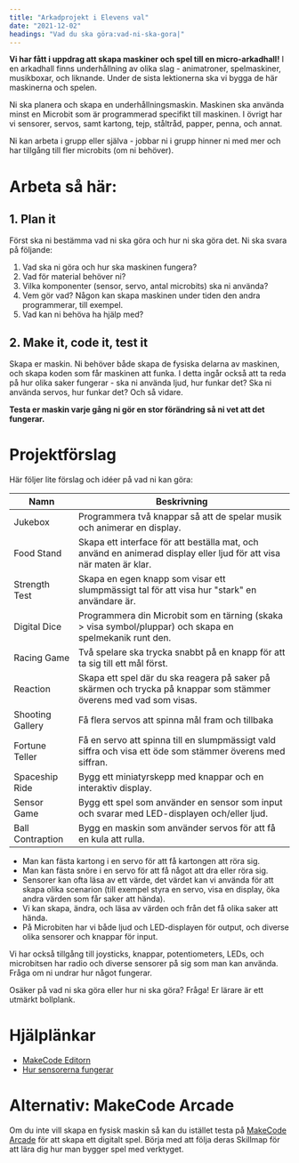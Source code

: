 ```yaml
---
title: "Arkadprojekt i Elevens val"
date: "2021-12-02"
headings: "Vad du ska göra:vad-ni-ska-gora|"
---
```


**Vi har fått i uppdrag att skapa maskiner och spel till en micro-arkadhall!** I en arkadhall finns underhållning av olika slag - animatroner, spelmaskiner, musikboxar, och liknande. Under de sista lektionerna ska vi bygga de här maskinerna och spelen.

Ni ska planera och skapa en underhållningsmaskin. Maskinen ska använda minst en Microbit som är programmerad specifikt till maskinen. I övrigt har vi sensorer, servos, samt kartong, tejp, ståltråd, papper, penna, och annat.

Ni kan arbeta i grupp eller själva - jobbar ni i grupp hinner ni med mer och har tillgång till fler microbits (om ni behöver).

# Arbeta så här:

## 1. Plan it
Först ska ni bestämma vad ni ska göra och hur ni ska göra det. Ni ska svara på följande:

1. Vad ska ni göra och hur ska maskinen fungera?
2. Vad för material behöver ni?
3. Vilka komponenter (sensor, servo, antal microbits) ska ni använda?
4. Vem gör vad? Någon kan skapa maskinen under tiden den andra programmerar, till exempel.
5. Vad kan ni behöva ha hjälp med?


## 2. Make it, code it, test it
Skapa er maskin. Ni behöver både skapa de fysiska delarna av maskinen, och skapa koden som får maskinen att funka.
I detta ingår också att ta reda på hur olika saker fungerar - ska ni använda ljud, hur funkar det? Ska ni använda servos, hur funkar det? Och så vidare.

**Testa er maskin varje gång ni gör en stor förändring så ni vet att det fungerar.**

<div style="page-break-before: always;"></div>

# Projektförslag

Här följer lite förslag och idéer på vad ni kan göra:

| Namn             | Beskrivning                                                                                                         |
| ---------------- | ------------------------------------------------------------------------------------------------------------------- |
| Jukebox          | Programmera två knappar så att de spelar musik och animerar en display.                                             |
| Food Stand       | Skapa ett interface för att beställa mat, och använd en animerad display eller ljud för att visa när maten är klar. |
| Strength Test    | Skapa en egen knapp som visar ett slumpmässigt tal för att visa hur "stark" en användare är.                        |
| Digital Dice     | Programmera din Microbit som en tärning (skaka > visa symbol/pluppar) och skapa en spelmekanik runt den.            |
| Racing Game      | Två spelare ska trycka snabbt på en knapp för att ta sig till ett mål först.                                        |
| Reaction         | Skapa ett spel där du ska reagera på saker på skärmen och trycka på knappar som stämmer överens med vad som visas.  |
| Shooting Gallery | Få flera servos att spinna mål fram och tillbaka                                                                    |
| Fortune Teller   | Få en servo att spinna till en slumpmässigt vald siffra och visa ett öde som stämmer överens med siffran.           |
| Spaceship Ride   | Bygg ett miniatyrskepp med knappar och en interaktiv display.                                                       |
| Sensor Game      | Bygg ett spel som använder en sensor som input och svarar med LED-displayen och/eller ljud.                         |
| Ball Contraption | Bygg en maskin som använder servos för att få en kula att rulla.                                                    |

- Man kan fästa kartong i en servo för att få kartongen att röra sig.
- Man kan fästa snöre i en servo för att få något att dra eller röra sig.
- Sensorer kan ofta läsa av ett värde, det värdet kan vi använda för att skapa olika scenarion (till exempel styra en servo, visa en display, öka andra värden som får saker att hända).
- Vi kan skapa, ändra, och läsa av värden och från det få olika saker att hända.
- På Microbiten har vi både ljud och LED-displayen för output, och diverse olika sensorer och knappar för input.

Vi har också tillgång till joysticks, knappar, potentiometers, LEDs, och microbitsen har radio och diverse sensorer på sig som man kan använda. Fråga om ni undrar hur något fungerar.

Osäker på vad ni ska göra eller hur ni ska göra? Fråga! Er lärare är ett utmärkt bollplank.

# Hjälplänkar
- [MakeCode Editorn](https://makecode.microbit.org/)
- [Hur sensorerna fungerar](https://wiki.keyestudio.com/KS0361(KS0365)_keyestudio_37_in_1_Starter_Kit_for_BBC_micro:bit)

# Alternativ: MakeCode Arcade
Om du inte vill skapa en fysisk maskin så kan du istället testa på [MakeCode Arcade](https://arcade.makecode.com/) för att skapa ett digitalt spel. Börja med att följa deras Skillmap för att lära dig hur man bygger spel med verktyget.